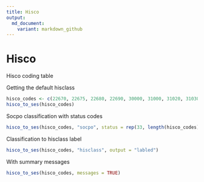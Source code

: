 ```yaml
---
title: Hisco
output:
  md_document: 
    variant: markdown_github
---
```


Hisco
======

Hisco coding table

Getting the default hisclass

```r
hisco_codes <- c(22670, 22675, 22680, 22690, 30000, 31000, 31020, 31030, 31040)
hisco_to_ses(hisco_codes)
```

Socpo classification with status codes

```r
hisco_to_ses(hisco_codes, "socpo", status = rep(33, length(hisco_codes)))
```

Classification to hisclass label 

```r
hisco_to_ses(hisco_codes, "hisclass", output = "labled")
```

With summary messages

```r
hisco_to_ses(hisco_codes, messages = TRUE)
```



